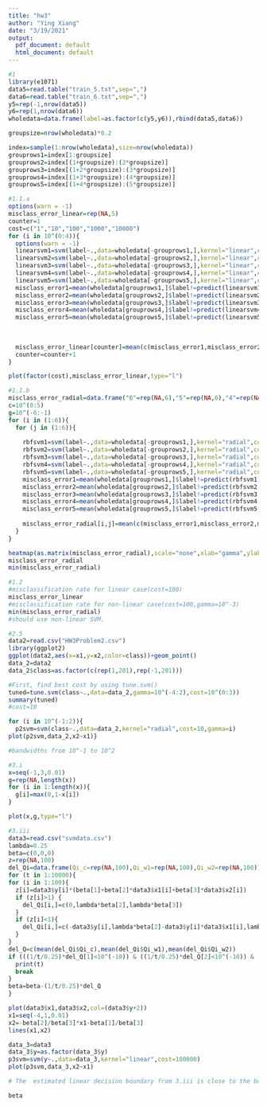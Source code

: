 ---
title: "hw3"
author: "Ying Xiang"
date: "3/19/2021"
output:
  pdf_document: default
  html_document: default
---

```{r}
#1
library(e1071)
data5=read.table("train_5.txt",sep=",")
data6=read.table("train_6.txt",sep=",")
y5=rep(-1,nrow(data5))
y6=rep(1,nrow(data6))
wholedata=data.frame(label=as.factor(c(y5,y6)),rbind(data5,data6))
```

```{r}
groupsize=nrow(wholedata)*0.2

index=sample(1:nrow(wholedata),size=nrow(wholedata))
grouprows1=index[1:groupsize]
grouprows2=index[(1+groupsize):(2*groupsize)]
grouprows3=index[(1+2*groupsize):(3*groupsize)]
grouprows4=index[(1+3*groupsize):(4*groupsize)]
grouprows5=index[(1+4*groupsize):(5*groupsize)]

```

```{r}
#1.1.a
options(warn = -1)
misclass_error_linear=rep(NA,5)
counter=1
cost=c("1","10","100","1000","10000")
for (i in 10^(0:4)){
  options(warn = -1)
  linearsvm1=svm(label~.,data=wholedata[-grouprows1,],kernel="linear",cost=i)
  linearsvm2=svm(label~.,data=wholedata[-grouprows2,],kernel="linear",cost=i)
  linearsvm3=svm(label~.,data=wholedata[-grouprows3,],kernel="linear",cost=i)
  linearsvm4=svm(label~.,data=wholedata[-grouprows4,],kernel="linear",cost=i)
  linearsvm5=svm(label~.,data=wholedata[-grouprows5,],kernel="linear",cost=i)
  misclass_error1=mean(wholedata[grouprows1,]$label!=predict(linearsvm1,wholedata[grouprows1,]))
  misclass_error2=mean(wholedata[grouprows2,]$label!=predict(linearsvm2,wholedata[grouprows2,]))
  misclass_error3=mean(wholedata[grouprows3,]$label!=predict(linearsvm3,wholedata[grouprows3,]))
  misclass_error4=mean(wholedata[grouprows4,]$label!=predict(linearsvm4,wholedata[grouprows4,]))
  misclass_error5=mean(wholedata[grouprows5,]$label!=predict(linearsvm5,wholedata[grouprows5,]))
  
  
  
  misclass_error_linear[counter]=mean(c(misclass_error1,misclass_error2,misclass_error3,misclass_error4,misclass_error5))
  counter=counter+1
}

plot(factor(cost),misclass_error_linear,type="l")

```


```{r}
#1.1.b
misclass_error_radial=data.frame("6"=rep(NA,6),"5"=rep(NA,6),"4"=rep(NA,6),"3"=rep(NA,6),"2"=rep(NA,6),"1"=rep(NA,6))
c=10^(0:5)
g=10^(-6:-1)
for (i in (1:6)){
  for (j in (1:6)){
    
    rbfsvm1=svm(label~.,data=wholedata[-grouprows1,],kernel="radial",cost=c[i],gamma=g[j])
    rbfsvm2=svm(label~.,data=wholedata[-grouprows2,],kernel="radial",cost=c[i],gamma=g[j])
    rbfsvm3=svm(label~.,data=wholedata[-grouprows3,],kernel="radial",cost=c[i],gamma=g[j])
    rbfsvm4=svm(label~.,data=wholedata[-grouprows4,],kernel="radial",cost=c[i],gamma=g[j])
    rbfsvm5=svm(label~.,data=wholedata[-grouprows5,],kernel="radial",cost=c[i],gamma=g[j])
    misclass_error1=mean(wholedata[grouprows1,]$label!=predict(rbfsvm1,wholedata[grouprows1,]))
    misclass_error2=mean(wholedata[grouprows2,]$label!=predict(rbfsvm2,wholedata[grouprows2,]))
    misclass_error3=mean(wholedata[grouprows3,]$label!=predict(rbfsvm3,wholedata[grouprows3,]))
    misclass_error4=mean(wholedata[grouprows4,]$label!=predict(rbfsvm4,wholedata[grouprows4,]))
    misclass_error5=mean(wholedata[grouprows5,]$label!=predict(rbfsvm5,wholedata[grouprows5,]))
    
    misclass_error_radial[i,j]=mean(c(misclass_error1,misclass_error2,misclass_error3,misclass_error4,misclass_error5))
  }
}
```

```{r}
heatmap(as.matrix(misclass_error_radial),scale="none",xlab="gamma",ylab="cost")
misclass_error_radial
min(misclass_error_radial)
```

```{r}
#1.2
#misclassification rate for linear case(cost=100)
misclass_error_linear
#misclassification rate for non-linear case(cost=100,gamma=10^-3)
min(misclass_error_radial)
#should use non-linear SVM.
```


```{r}
#2.5
data2=read.csv("HW3Problem2.csv")
library(ggplot2)
ggplot(data2,aes(x=x1,y=x2,color=class))+geom_point()
data_2=data2
data_2$class=as.factor(c(rep(1,201),rep(-1,201)))
```

```{r}
#First, find best cost by using tune.svm()
tuned=tune.svm(class~.,data=data_2,gamma=10^(-4:2),cost=10^(0:3))
summary(tuned)
#cost=10
```

```{r}
for (i in 10^(-1:2)){
  p2svm=svm(class~.,data=data_2,kernel="radial",cost=10,gamma=i)
plot(p2svm,data_2,x2~x1)}

#bandwidths from 10^-1 to 10^2
```

```{r}
#3.i
x=seq(-1,3,0.01)
g=rep(NA,length(x))
for (i in 1:length(x)){
  g[i]=max(0,1-x[i])
}

plot(x,g,type="l")
```

```{r}
#3.iii
data3=read.csv("svmdata.csv")
lambda=0.25
beta=c(0,0,0)
z=rep(NA,100)
del_Qi=data.frame(Qi_c=rep(NA,100),Qi_w1=rep(NA,100),Qi_w2=rep(NA,100))
for (t in 1:10000){
for (i in 1:100){
  z[i]=data3$y[i]*(beta[1]+beta[2]*data3$x1[i]+beta[3]*data3$x2[i])
  if (z[i]>1) {
    del_Qi[i,]=c(0,lambda*beta[2],lambda*beta[3])
  }
  if (z[i]<1){
    del_Qi[i,]=c(-data3$y[i],lambda*beta[2]-data3$y[i]*data3$x1[i],lambda*beta[3]-data3$y[i]*data3$x2[i])
  }
}
del_Q=c(mean(del_Qi$Qi_c),mean(del_Qi$Qi_w1),mean(del_Qi$Qi_w2))
if (((1/t/0.25)*del_Q[1]<10^(-10)) & ((1/t/0.25)*del_Q[2]<10^(-10)) & ((1/t/0.25)*del_Q[3]<10^(-10))){
  print(t)
  break
}
beta=beta-(1/t/0.25)*del_Q
}
```


```{r}
plot(data3$x1,data3$x2,col=(data3$y+2))
x1=seq(-4,1,0.01)
x2=-beta[2]/beta[3]*x1-beta[1]/beta[3]
lines(x1,x2)
```


```{r}
data_3=data3
data_3$y=as.factor(data_3$y)
p3svm=svm(y~.,data=data_3,kernel="linear",cost=100000)
plot(p3svm,data_3,x2~x1)

```

```{r}
# The  estimated linear decision boundary from 3.iii is close to the boundary from function svm()

beta
```
